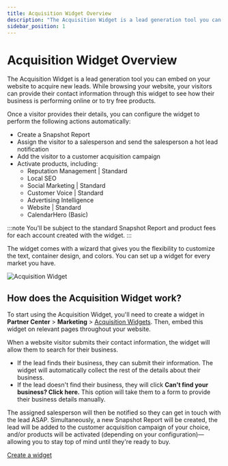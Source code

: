 ```yaml
---
title: Acquisition Widget Overview
description: "The Acquisition Widget is a lead generation tool you can embed on your website to acquire new leads."
sidebar_position: 1
---
```


# Acquisition Widget Overview

The Acquisition Widget is a lead generation tool you can embed on your website to acquire new leads. While browsing your website, your visitors can provide their contact information through this widget to see how their business is performing online or to try free products.

Once a visitor provides their details, you can configure the widget to perform the following actions automatically:

- Create a Snapshot Report
- Assign the visitor to a salesperson and send the salesperson a hot lead notification
- Add the visitor to a customer acquisition campaign
- Activate products, including: 
  - Reputation Management | Standard
  - Local SEO
  - Social Marketing | Standard
  - Customer Voice | Standard
  - Advertising Intelligence
  - Website | Standard
  - CalendarHero (Basic)

:::note
You'll be subject to the standard Snapshot Report and product fees for each account created with the widget.
:::

The widget comes with a wizard that gives you the flexibility to customize the text, container design, and colors. You can set up a widget for every market you have.

<div style={{textAlign: 'center'}}>
  <img src="/img/marketing/acquisition-widgets/acquisition-widget-overview.png" alt="Acquisition Widget" />
</div>

## How does the Acquisition Widget work?

To start using the Acquisition Widget, you'll need to create a widget in **Partner Center** > **Marketing** > [Acquisition Widgets](https://partners.vendasta.com/marketing/widget). Then, embed this widget on relevant pages throughout your website.

When a website visitor submits their contact information, the widget will allow them to search for their business.

- If the lead finds their business, they can submit their information. The widget will automatically collect the rest of the details about their business.
- If the lead doesn't find their business, they will click **Can't find your business? Click here.** This option will take them to a form to provide their business details manually.

The assigned salesperson will then be notified so they can get in touch with the lead ASAP. Simultaneously, a new Snapshot Report will be created, the lead will be added to the customer acquisition campaign of your choice, and/or products will be activated (depending on your configuration)—allowing you to stay top of mind until they're ready to buy.


<div style={{textAlign: 'center', paddingBottom: '15px'}}>
  <a 
    style={{
      fontSize: '16px', 
      fontWeight: 'bold', 
      color: '#ffffff', 
      backgroundColor: '#33ace2', 
      textDecoration: 'none', 
      borderRadius: '5px', 
      padding: '10px 30px 9px 30px', 
      border: '1px solid #33ACE2', 
      display: 'inline-block', 
      textAlign: 'center'
    }} 
    href="https://partners.vendasta.com/marketing/widget" 
    target="_blank" 
    rel="noopener"
  > 
    Create a widget 
  </a>
</div>